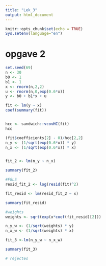 ```yaml
---
title: "Lek_3"
output: html_document
---
```


```r
knitr::opts_chunk$set(echo = TRUE)
Sys.setenv(language="en")
```



# opgave 2

```r
set.seed(69)
n <- 30
b0 <- 1
b1 <- 1
x <- rnorm(n,2,2)
u <- rnorm(n,0,exp(0.6*x))
y <- b0 + b1*x + u

fit <- lm(y ~ x)
coef(summary(fit))


hcc <- sandwich::vcovHC(fit)
hcc

(fit$coefficients[2] - 0)/hcc[2,2]
n_y <- (1/sqrt(exp(0.6*x)) * y)
n_x <- (1/sqrt(exp(0.6*x)) * x)


fit_2 <- lm(n_y ~ n_x)

summary(fit_2)

#FGLS
resid_fit_2 <- log(resid(fit)^2)

fit_resid <- lm(resid_fit_2 ~ x)

summary(fit_resid)

#weights
weights <- sqrt(exp(x*coef(fit_resid)[2]))

n_y_w <- (1/sqrt(weights) * y)
n_x_w <- (1/sqrt(weights) * x)

fit_3 <-lm(n_y_w ~ n_x_w)

summary(fit_3)

# rejectes


```

